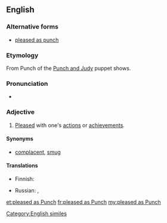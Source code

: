 {{was wotd|2010|May|15}}
==English==

===Alternative forms===
* [[pleased as punch]]

===Etymology===
From Punch of the [[w:Punch and Judy|Punch and Judy]] puppet shows.

===Pronunciation===
* {{audio|en-us-pleased as Punch.ogg|Audio (US)}}

===Adjective===
{{en-adj|head=[[pleased]] [[as]] [[Punch]]|-}}

# {{context|colloquial|simile|lang=en}} [[pleased|Pleased]] with one's [[action]]s or [[achievement]]s.

====Synonyms====
* {{sense|pleased with one's actions}} [[complacent]], [[smug]]

====Translations====
{{trans-top|idiom: pleased with one's achievements}}
* Finnish: {{t-|fi|iloinen kuin peipponen}}
{{trans-mid}}
* Russian: {{qualifier|somewhat}} {{t-|ru|сияет как начищенный пятак|sc=Cyrl}},  {{t-|ru|рад-радёшенек|sc=Cyrl}}
{{trans-bottom}}

[[Category:English similes]]

[[et:pleased as Punch]]
[[fr:pleased as Punch]]
[[my:pleased as Punch]]
